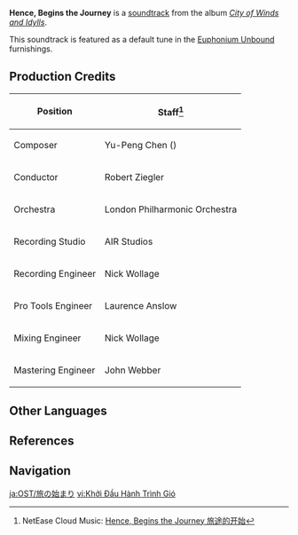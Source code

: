 {{Soundtrack Infobox
|title          =
|image          = City of Winds and Idylls.png
|album          = City of Winds and Idylls
|disc           = 2
|number         = 27
|featured       =
|featured2      =
|featured3      =
|featured_disc  =
|featured_disc2 =
|featured_disc3 =
|youtube_id     = aeEkatw2Heg
|youtube_time   = 102
|spotify_id     = 5HAYPIsU1adhWU0siVS82x
|played_in      = Prologue
|during         = Animated cutscene in ''[[Bird's Eye View]]''
|domain         =
|previous       = Beckoning (Genshin Impact Main Theme Var.)
|next           = Dawn Winery Theme (City of Winds and Idylls)
}}
'''Hence, Begins the Journey''' is a [[soundtrack]] from the album ''[[City of Winds and Idylls]]''.

This soundtrack is featured as a default tune in the [[Euphonium Unbound]] furnishings.

==Production Credits==
{| class="wikitable" style="text-align:left; height:0.5em"
! Position
! Staff<ref>NetEase Cloud Music: [https://music.163.com/#/song?id=1481390641 Hence, Begins the Journey 旅途的开始]</ref>
|-
! Composer
| Yu-Peng Chen ({{zh|陈致逸}})
|-
! Conductor
| Robert Ziegler
|-
! Orchestra
| London Philharmonic Orchestra
|-
! Recording Studio
| AIR Studios
|-
! Recording Engineer
| Nick Wollage
|-
! Pro Tools Engineer
| Laurence Anslow
|-
! Mixing Engineer
| Nick Wollage
|-
! Mastering Engineer
| John Webber
|}

==Other Languages==
{{Other Languages|nospan=ko,th
|en      = Hence, Begins the Journey
|zhs     = 旅途的开始
|zhs_rm  = Lǚtú de Kāishǐ
|zht     = 旅途的開始
|zht_rm  = Lǚtú de Kāishǐ
|zh_tl   = The Beginning of the Journey
|ja      = 旅の始まり
|ja_rm   = Tabi no Hajimari
|ja_tl   = The Beginning of the Journey
|ko      = Hence, Begins the Journey<ref name="Euph-Default">{{Ref/Furnishing|Euphonium Unbound|note=Default Soundtrack; Korean, Spanish, French, Russian, Thai, Vietnamese, German, Indonesian, Portuguese, Turkish, Italian}}</ref>
|es      = Hence, Begins the Journey<ref name="Euph-Default" />
|fr      = Hence, Begins the Journey<ref name="Euph-Default" />
|ru      = Hence, Begins the Journey<ref name="Euph-Default" />
|th      = Hence, Begins the Journey<ref name="Euph-Default" />
|vi      = Khởi Đầu Hành Trình<ref name="Euph-Default" />
|vi_tl   = 
|de      = Hence, Begins the Journey<ref name="Euph-Default" />
|id      = Hence, Begins the Journey<ref name="Euph-Default" />
|pt      = Hence, Begins the Journey<ref name="Euph-Default" />
|tr      = Hence, Begins the Journey<ref name="Euph-Default" />
|it      = Hence, Begins the Journey<ref name="Euph-Default" />
}}

==References==
{{Reflist}}

==Navigation==
{{Soundtrack Navbox|City of Winds and Idylls}}

[[ja:OST/旅の始まり]]
[[vi:Khởi Đầu Hành Trình Gió]]
